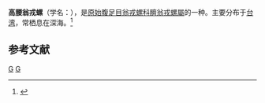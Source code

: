 {{Speciesbox
| taxon = Entemnotrochus salmiana
| binomial_authority = (Rolle, 1899)
}}
'''高腰翁戎螺'''（学名：''{{lang|la|Entemnotrochus salmiana}}''），是[[原始腹足目|原始腹足目]][[翁戎螺科|翁戎螺科]][[臍翁戎螺屬|臍翁戎螺屬]]的一种。主要分布于[[台湾|台湾]]，常栖息在深海。<ref>{{cite web|url=http://shell.sinica.edu.tw/chinese/shellbase_detail.php?science_no=17|title=国际贝库：高腰翁戎螺|publisher=台湾贝类资料库|accessdate=2009-08-11|archive-date=2016-03-04|archive-url=https://web.archive.org/web/20160304103237/http://shell.sinica.edu.tw/chinese/shellbase_detail.php?science_no=17|dead-url=no}}</ref>

== 参考文献 ==
{{reflist}}
{{taxonbar}}
[[Category:_1899年描述的动物|G]]
[[Category:臍翁戎螺屬|G]]